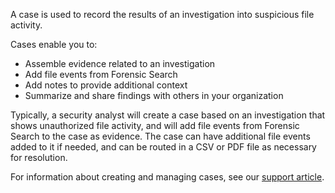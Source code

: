 A case is used to record the results of an investigation into suspicious file activity.

Cases enable you to:

- Assemble evidence related to an investigation
- Add file events from Forensic Search
- Add notes to provide additional context
- Summarize and share findings with others in your organization

Typically, a security analyst will create a case based on an investigation that shows unauthorized file activity, and will add file events from Forensic Search to the case as evidence. The case can have additional file events added to it if needed, and can be routed in a CSV or PDF file as necessary for resolution.

For information about creating and managing cases, see our [support article](https://support.code42.com/Administrator/Cloud/Code42_console_reference/Cases_reference).
